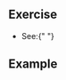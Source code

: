 
## Exercise

- See:{" "}
  <TextLink
    url="https://www.reacterry.com/portal/challenges/timer-2"
    text="reacterry.com"
  />

## Example

<App />
